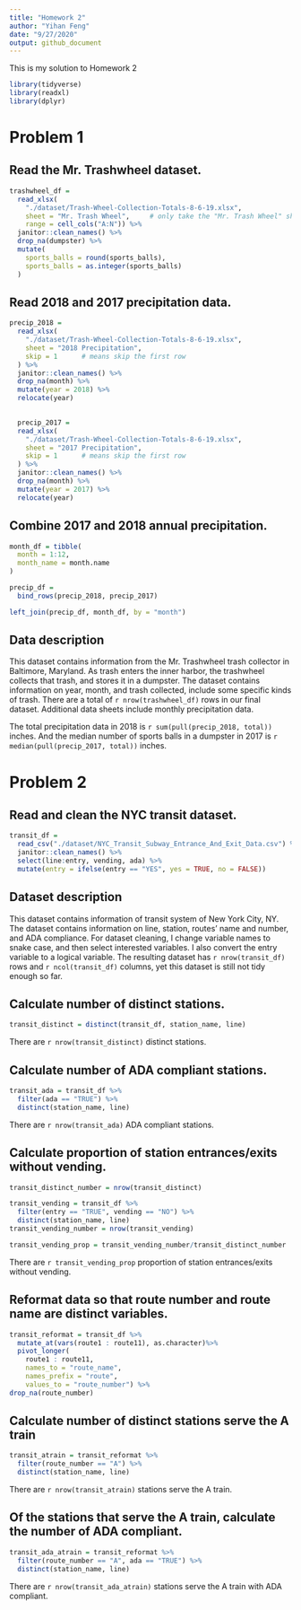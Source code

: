 ```yaml
---
title: "Homework 2"
author: "Yihan Feng"
date: "9/27/2020"
output: github_document
---
```


This is my solution to Homework 2

```r
library(tidyverse)
library(readxl)
library(dplyr)
```

# Problem 1

## Read the Mr. Trashwheel dataset. 

```r
trashwheel_df = 
  read_xlsx(
    "./dataset/Trash-Wheel-Collection-Totals-8-6-19.xlsx",
    sheet = "Mr. Trash Wheel",     # only take the "Mr. Trash Wheel" sheet
    range = cell_cols("A:N")) %>%
  janitor::clean_names() %>%
  drop_na(dumpster) %>%
  mutate(
    sports_balls = round(sports_balls),
    sports_balls = as.integer(sports_balls)
  )
```

## Read 2018 and 2017 precipitation data.

```r
precip_2018 =
  read_xlsx(
    "./dataset/Trash-Wheel-Collection-Totals-8-6-19.xlsx",
    sheet = "2018 Precipitation",
    skip = 1      # means skip the first row
  ) %>%
  janitor::clean_names() %>%
  drop_na(month) %>%
  mutate(year = 2018) %>%
  relocate(year)
  

  precip_2017 =
  read_xlsx(
    "./dataset/Trash-Wheel-Collection-Totals-8-6-19.xlsx",
    sheet = "2017 Precipitation",
    skip = 1      # means skip the first row
  ) %>%
  janitor::clean_names() %>%
  drop_na(month) %>%
  mutate(year = 2017) %>%
  relocate(year)
```

## Combine 2017 and 2018 annual precipitation.

```r
month_df = tibble(
  month = 1:12,
  month_name = month.name
)

precip_df = 
  bind_rows(precip_2018, precip_2017)

left_join(precip_df, month_df, by = "month")
```

## Data description

This dataset contains information from the Mr. Trashwheel trash collector in Baltimore, Maryland. As trash enters the inner harbor, the trashwheel collects that trash, and stores it in a dumpster. The dataset contains information on year, month, and trash collected, include some specific kinds of trash. There are a total of `r nrow(trashwheel_df)` rows in our final dataset. Additional data sheets include monthly precipitation data. 

The total precipitation data in 2018 is `r sum(pull(precip_2018, total))` inches. And the median number of sports balls in a dumpster in 2017 is `r median(pull(precip_2017, total))` inches. 



# Problem 2

## Read and clean the NYC transit dataset. 

```r
transit_df = 
  read_csv("./dataset/NYC_Transit_Subway_Entrance_And_Exit_Data.csv") %>%
  janitor::clean_names() %>%
  select(line:entry, vending, ada) %>% 
  mutate(entry = ifelse(entry == "YES", yes = TRUE, no = FALSE))
```


## Dataset description

This dataset contains information of transit system of New York City, NY. The dataset contains information on line, station, routes' name and number, and ADA compliance. For dataset cleaning, I change variable names to snake case, and then select interested variables. I also convert the entry variable to a logical variable. The resulting dataset has `r nrow(transit_df)` rows and `r ncol(transit_df)` columns, yet this dataset is still not tidy enough so far. 


## Calculate number of distinct stations. 

```r
transit_distinct = distinct(transit_df, station_name, line)
```

There are `r nrow(transit_distinct)` distinct stations. 


## Calculate number of ADA compliant stations. 

```r
transit_ada = transit_df %>%
  filter(ada == "TRUE") %>%
  distinct(station_name, line)
```

There are `r nrow(transit_ada)` ADA compliant stations. 


## Calculate proportion of station entrances/exits without vending. 

```r
transit_distinct_number = nrow(transit_distinct)

transit_vending = transit_df %>%
  filter(entry == "TRUE", vending == "NO") %>%
  distinct(station_name, line)
transit_vending_number = nrow(transit_vending)

transit_vending_prop = transit_vending_number/transit_distinct_number
```

There are `r transit_vending_prop` proportion of station entrances/exits without vending. 


## Reformat data so that route number and route name are distinct variables. 

```r
transit_reformat = transit_df %>%
  mutate_at(vars(route1 : route11), as.character)%>%
  pivot_longer(
    route1 : route11,
    names_to = "route_name",
    names_prefix = "route",
    values_to = "route_number") %>%
drop_na(route_number)
```

## Calculate number of distinct stations serve the A train

```r
transit_atrain = transit_reformat %>%
  filter(route_number == "A") %>%
  distinct(station_name, line)
```

There are `r nrow(transit_atrain)` stations serve the A train. 

## Of the stations that serve the A train, calculate the number of ADA compliant. 

```r
transit_ada_atrain = transit_reformat %>%
  filter(route_number == "A", ada == "TRUE") %>%
  distinct(station_name, line)
```

There are `r nrow(transit_ada_atrain)` stations serve the A train with ADA compliant. 
















